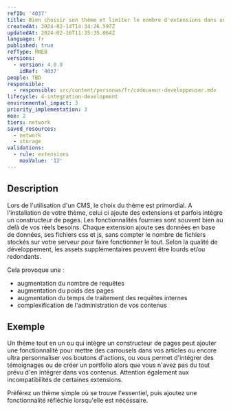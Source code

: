 ```yaml
---
refID: '4037'
title: Bien choisir son thème et limiter le nombre d'extensions dans un CMS
createdAt: 2024-02-14T14:34:26.597Z
updatedAt: 2024-02-16T11:35:35.064Z
language: fr
published: true
refType: RWEB
versions:
  - version: 4.0.0
    idRef: '4037'
people: TBD
responsible:
  - responsible: src/content/personas/fr/codeuseur-developpeuser.mdx
lifecycle: 4-integration-development
environmental_impact: 3
priority_implementation: 3
moe: 2
tiers: network
saved_resources:
  - network
  - storage
validations:
  - rule: extensions
    maxValue: '12'
---
```


## Description

Lors de l'utilisation d'un CMS, le choix du thème est primordial.
A l'installation de votre thème, celui ci ajoute des extensions et parfois intègre un constructeur de pages.
Les fonctionnalités fournies sont souvent bien au delà de vos réels besoins.
Chaque extension ajoute ses données en base de données, ses fichiers css et js, sans compter le nombre de fichiers stockés sur votre serveur pour faire fonctionner le tout. Selon la qualité de développement, les assets supplémentaires peuvent être lourds et/ou redondants.

Cela provoque une :

* augmentation du nombre de requêtes
* augmentation du poids des pages
* augmentation du temps de traitement des requêtes internes
* complexification de l'administration de vos contenus

## Exemple

Un thème tout en un ou qui intègre un constructeur de pages peut ajouter une fonctionnalité pour mettre des carrousels dans vos articles ou encore ultra personnaliser vos boutons d'actions, ou vous permet d'intégrer des témoignages ou de créer un portfolio alors que vous n'avez pas du tout prévu d'en intégrer dans vos contenus.
Attention également aux incompatibilités de certaines extensions.

Préférez un thème simple où se trouve l'essentiel, puis ajoutez une fonctionnalité réfléchie lorsqu'elle est nécéssaire.
